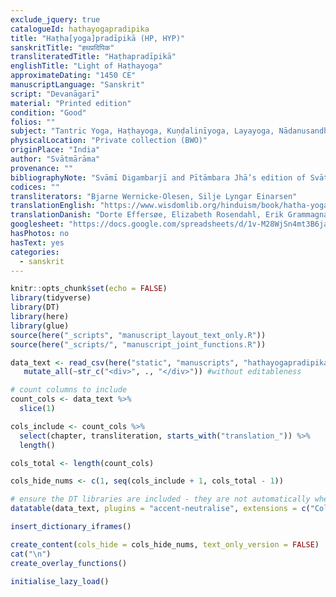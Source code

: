 ```yaml
---
exclude_jquery: true
catalogueId: hathayogapradipika
title: "Haṭha[yoga]pradīpikā (HP, HYP)"
sanskritTitle: "हथप्रदिपिक"
transliteratedTitle: "Haṭhapradīpikā"
englishTitle: "Light of Haṭhayoga"
approximateDating: "1450 CE"
manuscriptLanguage: "Sanskrit"
script: "Devanāgarī"
material: "Printed edition"
condition: "Good"
folios: ""
subject: "Tantric Yoga, Haṭhayoga, Kuṇḍalinīyoga, Layayoga, Nādanusandhāna"
physicalLocation: "Private collection (BWO)"
originPlace: "India"
author: "Svātmārāma"
provenance: ""
bibliographyNote: "Svāmī Digambarjī and Pītāmbara Jhā’s edition of Svātmārāma’s Haṭhapradīpikā (Lonāvlā: Kaivalyadhāma Śrīmanmādhava Yogamandira Samiti, 1980)"
codices: ""
transliterators: "Bjarne Wernicke-Olesen, Silje Lyngar Einarsen"
translationEnglish: "https://www.wisdomlib.org/hinduism/book/hatha-yoga-pradipika-english"
translationDanish: "Dorte Effersøe, Elizabeth Rosendahl, Erik Grammagnat, Gitte Poulsen, Jesper Moeslund, Lena Molin, Lisa Bukhave, Lisette Hededal, Sander Rosenkilde, Tanja Louise Jakobsen, Therese Udklit"
googlesheet: "https://docs.google.com/spreadsheets/d/1v-M28WjSn4mt3B6jaOq6qMA6oDqT-j3P62blUOtIzgQ/edit?usp=sharing"
hasPhotos: no
hasText: yes
categories:
  - sanskrit
---
```




```r
knitr::opts_chunk$set(echo = FALSE)
library(tidyverse)
library(DT)
library(here)
library(glue)
source(here("_scripts", "manuscript_layout_text_only.R"))
source(here("_scripts/", "manuscript_joint_functions.R"))

data_text <- read_csv(here("static", "manuscripts", "hathayogapradipika.csv")) %>% 
   mutate_all(~str_c("<div>", ., "</div>")) #without editableness

# count columns to include
count_cols <- data_text %>% 
  slice(1)

cols_include <- count_cols %>% 
  select(chapter, transliteration, starts_with("translation_")) %>% 
  length()

cols_total <- length(count_cols)

cols_hide_nums <- c(1, seq(cols_include + 1, cols_total - 1))

# ensure the DT libraries are included - they are not automatically when looping through datatables
datatable(data_text, plugins = "accent-neutralise", extensions = c("ColReorder", "Buttons"), options = list(searchHighlight = TRUE), filter = "top")

```


```r
insert_dictionary_iframes()

create_content(cols_hide = cols_hide_nums, text_only_version = FALSE)
cat("\n")
create_overlay_functions()

initialise_lazy_load()

```
